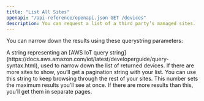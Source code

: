 ```yaml
---
title: "List All Sites"
openapi: "/api-reference/openapi.json GET /devices"
description: You can request a list of a third party’s managed sites.
---
```


You can narrow down the results using these querystring parameters:

<ParamField query="queryString" type="string">
    A string representing an [AWS IoT query string](https://docs.aws.amazon.com/iot/latest/developerguide/query-syntax.html), used to narrow down the list of returned devices.
</ParamField>
<ParamField query="nextToken" type="string">
    If there are more sites to show, you’ll get a pagination string with your list. You can use this string to keep browsing through the rest of your sites.
</ParamField>
<ParamField query="maxResults" type="string">
    This number sets the maximum results you’ll see at once. If there are more results than this, you’ll get them in separate pages.
</ParamField>